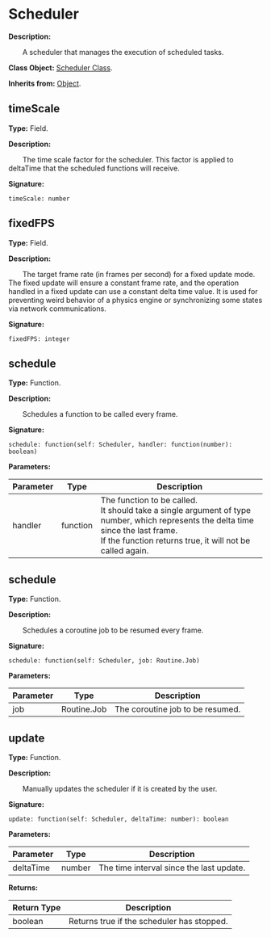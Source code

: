 
# Scheduler

**Description:**

&emsp;&emsp;A scheduler that manages the execution of scheduled tasks.

**Class Object:** [Scheduler Class](/docs/api/Class%20Object/Scheduler).

**Inherits from:** [Object](/docs/api/Class/Object).

## timeScale

**Type:** Field.

**Description:**

&emsp;&emsp;The time scale factor for the scheduler.
This factor is applied to deltaTime that the scheduled functions will receive.

**Signature:**
```tl
timeScale: number
```

## fixedFPS

**Type:** Field.

**Description:**

&emsp;&emsp;The target frame rate (in frames per second) for a fixed update mode.
The fixed update will ensure a constant frame rate, and the operation handled in a fixed update can use a constant delta time value.
It is used for preventing weird behavior of a physics engine or synchronizing some states via network communications.

**Signature:**
```tl
fixedFPS: integer
```

## schedule

**Type:** Function.

**Description:**

&emsp;&emsp;Schedules a function to be called every frame.

**Signature:**
```tl
schedule: function(self: Scheduler, handler: function(number): boolean)
```

**Parameters:**

| Parameter | Type | Description |
| --- | --- | --- |
| handler | function | The function to be called.<br/>It should take a single argument of type number, which represents the delta time since the last frame.<br/>If the function returns true, it will not be called again. |

## schedule

**Type:** Function.

**Description:**

&emsp;&emsp;Schedules a coroutine job to be resumed every frame.

**Signature:**
```tl
schedule: function(self: Scheduler, job: Routine.Job)
```

**Parameters:**

| Parameter | Type | Description |
| --- | --- | --- |
| job | Routine.Job | The coroutine job to be resumed. |

## update

**Type:** Function.

**Description:**

&emsp;&emsp;Manually updates the scheduler if it is created by the user.

**Signature:**
```tl
update: function(self: Scheduler, deltaTime: number): boolean
```

**Parameters:**

| Parameter | Type | Description |
| --- | --- | --- |
| deltaTime | number | The time interval since the last update. |

**Returns:**

| Return Type | Description |
| --- | --- |
| boolean | Returns true if the scheduler has stopped. |